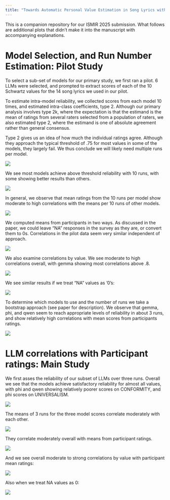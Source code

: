 ```yaml
---
title: "Towards Automatic Personal Value Estimation in Song Lyrics with Large Language Models"
---
```


This is a companion repository for our ISMIR 2025 submission. What follows are additional plots that didn't make it into the manuscript with accompanying explanations. 

# Model Selection, and Run Number Estimation: Pilot Study

To select a sub-set of models for our primary study, we first ran a pilot. 6 LLMs were selected, and prompted to extract scores of each of the 10 Schwartz values for the 14 song lyrics we used in our pilot. 

To estimate intra-model reliability, we collected scores from each model 10 times, and estimated intra-class coefficients, type 2. Although our primary analysis involves type 2k, where the expectation is that the estimand is the mean of ratings from several raters selected from a population of raters, we also estimated type 2, where the estimand is one of absolute agreement rather than general consensus. 

Type 2 gives us an idea of how much the individual ratings agree. Although they approach the typical threshold of .75 for most values in some of the models, they largely fail. We thus conclude we will likely need multiple runs per model. 

![](images/pilot_llm_ICC2.png){fig-align="center"}

We see most models achieve above threshold reliability with 10 runs, with some showing better results than others. 

![](images/pilot_llm_ICC2k.png){fig-align="center"}

In general, we observe that mean ratings from the 10 runs per model show moderate to high correlations with the means per 10 runs of other models. 

![](images/pilot_llm_overall_cor.png){fig-align="center"}

We computed means from participants in two ways. As discussed in the paper, we could leave "NA" responses in the survey as they are, or convert them to 0s. Correlations in the pilot data seem very similar independent of approach. 

![](images/pilot_llm_participant_overall_cor.png){fig-align="center"}

We also examine correlations by value. We see moderate to high correlations overall, with gemma showing most correlations above .8. 

![](images/pilot_llm_participant_byvalue_cor.png)

We see similar results if we treat "NA" values as '0's:

![](images/pilot_llm_participant_0na_byvalue_cor.png)

To determine which models to use and the number of runs we take a bootstrap approach (see paper for description). We observe that gemma, phi, and qwen seem to reach appropriate levels of reliability in about 3 runs, and show relatively high correlations with mean scores from participants ratings. 

![](images/pilot_llm_bootstrap_ICC2k.png)

# LLM correlations with Participant ratings: Main Study

We first asses the reliability of our subset of LLMs over three runs. Overall we see that the models achieve satisfactory reliability for almost all values, with phi and qwen showing relatively poorer scores on CONFORMITY, and phi scores on UNIVERSALISM.


![](images/wave_llm_ICC2k.png)

The means of 3 runs for the three model scores correlate moderately with each other. 

![](images/wave_llm_overall_cor.png)

They correlate moderately overall with means from participant ratings. 

![](images/wave_llm_participant_overall_cor.png)

And we see overall moderate to strong correlations by value with participant mean ratings:

![](images/wave_llm_participant_byvalue_cor.png)

Also when we treat NA values as 0:

![](images/wave_llm_participant_0na_byvalue_cor.png)

